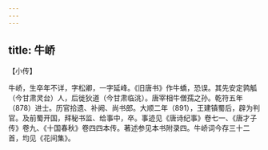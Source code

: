 ```yaml
---
---
---
```

title: 牛峤
---







【小传】


牛峤，生卒年不详，字松卿，一字延峰。《旧唐书》作牛蟜，恐误。其先安定鹑觚（今甘肃灵台）人，后徙狄道（今甘肃临洮）。唐宰相牛僧孺之孙。乾符五年（878）进士。历官拾遗、补阙、尚书郎。大顺二年（891），王建镇蜀后，辟为判官。及前蜀开国，拜秘书监、给事中，卒。事迹见《唐诗纪事》卷七一、《唐才子传》卷九、《十国春秋》卷四四本传。著述参见本书附录四。牛峤词今存三十二首，均见《花间集》。